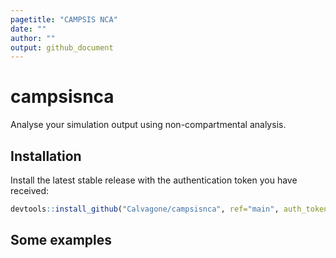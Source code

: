 ```yaml
---
pagetitle: "CAMPSIS NCA"
date: ""
author: ""
output: github_document
---
```


# campsisnca
Analyse your simulation output using non-compartmental analysis.

## Installation
Install the latest stable release with the authentication token you have received:
  
```r
devtools::install_github("Calvagone/campsisnca", ref="main", auth_token="AUTH_TOKEN", force=TRUE)
```

## Some examples
